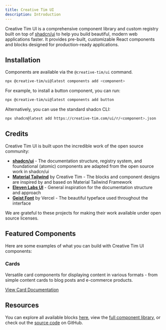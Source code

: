 ```yaml
---
title: Creative Tim UI
description: Introduction
---
```


Creative Tim UI is a comprehensive component library and custom registry built on top of [shadcn/ui](https://ui.shadcn.com/) to help you build beautiful, modern web applications faster. It provides pre-built, customizable React components and blocks designed for production-ready applications.

## Installation

Components are available via the `@creative-tim/ui` command.

```bash
npx @creative-tim/ui@latest components add <component>
```

For example, to install a button component, you can run:

```bash
npx @creative-tim/ui@latest components add button
```

Alternatively, you can use the standard shadcn CLI:

```bash
npx shadcn@latest add https://creative-tim.com/ui/r/<component>.json
```

## Credits

Creative Tim UI is built upon the incredible work of the open source community:

- **[shadcn/ui](https://ui.shadcn.com/)** - The documentation structure, registry system, and foundational (atomic) components are adapted from the open source work in shadcn/ui
- **[Material Tailwind](https://material-tailwind.com)** by Creative Tim - The blocks and component designs are inspired by and based on Material Tailwind Framework
- **[Eleven Labs UI](https://github.com/elevenlabs/elevenlabs-ui)** - General inspiration for the documentation structure and approach
- **[Geist Font](https://vercel.com/font)** by Vercel - The beautiful typeface used throughout the interface

We are grateful to these projects for making their work available under open source licenses.

## Featured Components

Here are some examples of what you can build with Creative Tim UI components:

### Cards

Versatile card components for displaying content in various formats - from simple content cards to blog posts and e-commerce products.

<ComponentPreview
  name="card-demo"
  title="Card Examples"
  hideCode={true}
  description="Multiple card variations including plain, blog, and e-commerce styles."
/>

[View Card Documentation](/docs/components/card)

## Resources

You can explore all available blocks [here](/blocks), view the [full component library](/docs/components), or check out the [source code](https://github.com/creativetimofficial/ui) on GitHub.
